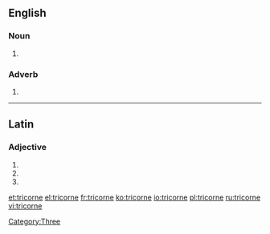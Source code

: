 ==English==

===Noun===
{{head|en|noun}}

# {{alternative spelling of|tricorn}}

===Adverb===
{{head|en|adverb}}

# {{alternative spelling of|tricorn}}

[[Category:Three]]

----

==Latin==

===Adjective===
{{la-adj-form|tricorne}}

# {{inflection of|tricornis|tricornis|nom|n|s|lang=la}}
# {{inflection of|tricornis|tricornis|acc|n|s|lang=la}}
# {{inflection of|tricornis|tricornis|voc|n|s|lang=la}}

[[et:tricorne]]
[[el:tricorne]]
[[fr:tricorne]]
[[ko:tricorne]]
[[io:tricorne]]
[[pl:tricorne]]
[[ru:tricorne]]
[[vi:tricorne]]